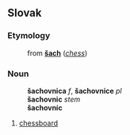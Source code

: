 ==Slovak==
===Etymology===
:from '''[[šach#Slovak|šach]]''' (''[[chess]]'')
===Noun===
:'''šachovnica''' ''f'', '''šachovnice''' ''pl''
:'''šachovnic''' ''stem''
:'''šachovníc''' ''{{genpl}}''
# [[chessboard]]